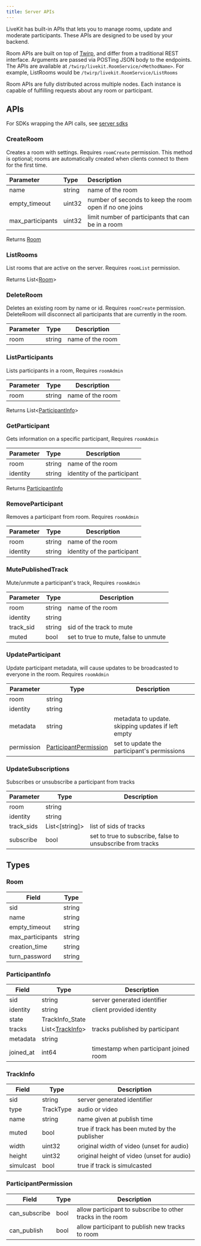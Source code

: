 ```yaml
---
title: Server APIs
---
```


LiveKit has built-in APIs that lets you to manage rooms, update and moderate participants. These APIs are designed to be used by your backend.

Room APIs are built on top of [Twirp](https://twitchtv.github.io/twirp/docs/intro.html), and differ from a traditional REST interface. Arguments are passed via POSTing JSON body to the endpoints. The APIs are available at `/twirp/livekit.RoomService/<MethodName>`. For example, ListRooms would be `/twirp/livekit.RoomService/ListRooms`

Room APIs are fully distributed across multiple nodes. Each instance is capable of fulfilling requests about any room or participant.

## APIs

For SDKs wrapping the API calls, see [server sdks](../references/server-sdks)

### CreateRoom

Creates a room with settings. Requires `roomCreate` permission.
This method is optional; rooms are automatically created when clients connect to them for the first time.

| Parameter        | Type   | Description                                             |
| :--------------- | :----- | :------------------------------------------------------ |
| name             | string | name of the room                                        |
| empty_timeout    | uint32 | number of seconds to keep the room open if no one joins |
| max_participants | uint32 | limit number of participants that can be in a room      |

Returns [Room](#room)

### ListRooms

List rooms that are active on the server. Requires `roomList` permission.

Returns List<[Room](#room)>

### DeleteRoom

Deletes an existing room by name or id. Requires `roomCreate` permission.
DeleteRoom will disconnect all participants that are currently in the room.

| Parameter | Type   | Description      |
| --------- | ------ | ---------------- |
| room      | string | name of the room |

### ListParticipants

Lists participants in a room, Requires `roomAdmin`

| Parameter | Type   | Description      |
| --------- | ------ | ---------------- |
| room      | string | name of the room |

Returns List<[ParticipantInfo](#participantinfo)>

### GetParticipant

Gets information on a specific participant, Requires `roomAdmin`

| Parameter | Type   | Description                 |
| --------- | ------ | --------------------------- |
| room      | string | name of the room            |
| identity  | string | identity of the participant |

Returns [ParticipantInfo](#participantinfo)

### RemoveParticipant

Removes a participant from room. Requires `roomAdmin`

| Parameter | Type   | Description                 |
| --------- | ------ | --------------------------- |
| room      | string | name of the room            |
| identity  | string | identity of the participant |

### MutePublishedTrack

Mute/unmute a participant's track, Requires `roomAdmin`

| Parameter | Type   | Description                          |
| --------- | ------ | ------------------------------------ |
| room      | string | name of the room                     |
| identity  | string |                                      |
| track_sid | string | sid of the track to mute             |
| muted     | bool   | set to true to mute, false to unmute |

### UpdateParticipant

Update participant metadata, will cause updates to be broadcasted to everyone in the room. Requires `roomAdmin`

| Parameter  | Type                                            | Description                                        |
| ---------- | ----------------------------------------------- | -------------------------------------------------- |
| room       | string                                          |                                                    |
| identity   | string                                          |                                                    |
| metadata   | string                                          | metadata to update. skipping updates if left empty |
| permission | [ParticipantPermission](#participantpermission) | set to update the participant&#39;s permissions    |

### UpdateSubscriptions

Subscribes or unsubscribe a participant from tracks

| Parameter  | Type         | Description                                                |
| ---------- | ------------ | ---------------------------------------------------------- |
| room       | string       |                                                            |
| identity   | string       |                                                            |
| track_sids | List<[string]> | list of sids of tracks                                     |
| subscribe  | bool         | set to true to subscribe, false to unsubscribe from tracks |

## Types

### Room

| Field            | Type   |
| ---------------- | ------ |
| sid              | string |
| name             | string |
| empty_timeout    | string |
| max_participants | string |
| creation_time    | string |
| turn_password    | string |

### ParticipantInfo

| Field     | Type                          | Description                            |
| --------- | ----------------------------- | -------------------------------------- |
| sid       | string                        | server generated identifier            |
| identity  | string                        | client provided identity               |
| state     | TrackInfo_State               |                                        |
| tracks    | List<[TrackInfo](#trackinfo)> | tracks published by participant        |
| metadata  | string                        |                                        |
| joined_at | int64                         | timestamp when participant joined room |

### TrackInfo

| Field     | Type      | Description                                   |
| --------- | --------- | --------------------------------------------- |
| sid       | string    | server generated identifier                   |
| type      | TrackType | audio or video                                |
| name      | string    | name given at publish time                    |
| muted     | bool      | true if track has been muted by the publisher |
| width     | uint32    | original width of video (unset for audio)     |
| height    | uint32    | original height of video (unset for audio)    |
| simulcast | bool      | true if track is simulcasted                  |

### ParticipantPermission

| Field         | Type | Description                                                |
| ------------- | ---- | ---------------------------------------------------------- |
| can_subscribe | bool | allow participant to subscribe to other tracks in the room |
| can_publish   | bool | allow participant to publish new tracks to room            |
